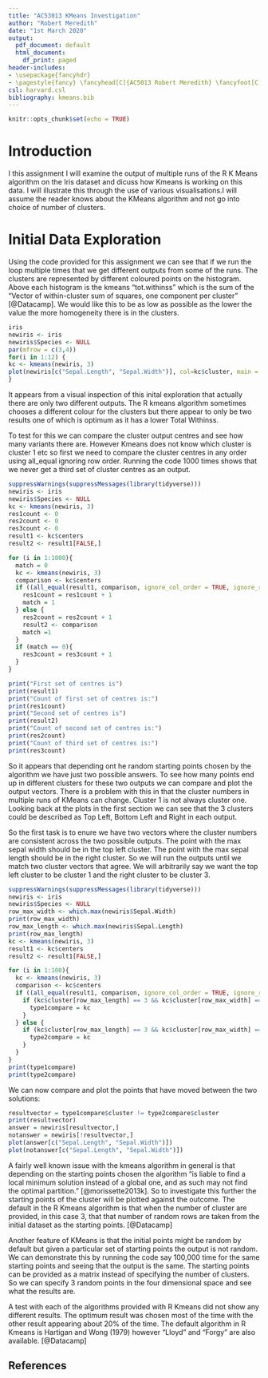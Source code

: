```yaml
---
title: "AC53013 KMeans Investigation"
author: "Robert Meredith"
date: "1st March 2020"
output:
  pdf_document: default
  html_document:
    df_print: paged
header-includes:
- \usepackage{fancyhdr}
- \pagestyle{fancy} \fancyhead[C]{AC5013 Robert Meredith} \fancyfoot[C]{\thepage}
csl: harvard.csl
bibliography: kmeans.bib
---
```


```r
knitr::opts_chunk$set(echo = TRUE)
```
# Introduction

I this assignment I will examine the output of multiple runs of the R K Means algorithm on the Iris dataset and dicuss how Kmeans is working on this data. I will illustrate this through the use of various visualisations.I will assume the reader knows about the KMeans algorithm and not go into choice of number of clusters.

# Initial Data Exploration

Using the code provided for this assignment we can see that if we run the loop multiple times that we get different outputs from some of the runs. The clusters are represented by different coloured points on the histogram. Above each histogram is the kmeans "tot.withinss" which is the sum of the "Vector of within-cluster sum of squares, one component per cluster" [@Datacamp]. We would like this to be as low as possible as the lower the value the more homogeneity there is in the clusters.

```r
iris
newiris <- iris
newiris$Species <- NULL
par(mfrow = c(3,4))
for(i in 1:12) {
kc <- kmeans(newiris, 3)
plot(newiris[c("Sepal.Length", "Sepal.Width")], col=kc$cluster, main = kc$tot.withinss)
}
```

It appears from a visual inspection of this inital exploration that actually there are only two different outputs. The R kmeans algorithm sometimes chooses a different colour for the clusters but there appear to only be two results one of which is optimum as it has a lower Total Withinss.

To test for this we can compare the cluster output centres and see how many variants there are. However Kmeans does not know which cluster is cluster 1 etc so first we need to compare the cluster centres in any order using all_equal ignoring row order. Running the code 1000 times shows that we never get a third set of cluster centres as an output. 

```r
suppressWarnings(suppressMessages(library(tidyverse)))
newiris <- iris
newiris$Species <- NULL
kc <- kmeans(newiris, 3)
res1count <- 0
res2count <- 0
res3count <- 0
result1 <- kc$centers 
result2 <- result1[FALSE,]

for (i in 1:1000){
  match = 0
  kc <- kmeans(newiris, 3)
  comparison <- kc$centers
  if ((all_equal(result1, comparison, ignore_col_order = TRUE, ignore_row_order = TRUE, convert = FALSE)) == TRUE){
    res1count = res1count + 1
    match = 1
  } else {
    res2count = res2count + 1
    result2 <- comparison
    match =1
  }
  if (match == 0){
    res3count = res3count + 1
  }
}

print("First set of centres is")
print(result1)
print("Count of first set of centres is:")
print(res1count)
print("Second set of centres is")
print(result2)
print("Count of second set of centres is:")
print(res2count)
print("Count of third set of centres is:")
print(res3count)
```

So it appears that depending ont he random starting points chosen by the algorithm we have just two possible answers. To see how many points end up in different clusters for these two outputs we can compare and plot the output vectors. There is a problem with this in that the cluster numbers in multiple runs of KMeans can change. Cluster 1 is not always cluster one. Looking back at the plots in the first section we can see that the 3 clusters could be described as Top Left, Bottom Left and Right in each output. 

So the first task is to enure we have two vectors where the cluster numbers are consistent across the two possible outputs. The point with the max sepal width should be in the top left cluster. The point with the max sepal length should be in the right cluster. So we will run the outputs until we match two cluster vectors that agree. We will arbitrarily say we want the top left cluster to be cluster 1 and the right cluster to be cluster 3. 




```r

suppressWarnings(suppressMessages(library(tidyverse)))
newiris <- iris
newiris$Species <- NULL
row_max_width <- which.max(newiris$Sepal.Width)
print(row_max_width)
row_max_length <- which.max(newiris$Sepal.Length)
print(row_max_length)
kc <- kmeans(newiris, 3)
result1 <- kc$centers 
result2 <- result1[FALSE,]

for (i in 1:100){
  kc <- kmeans(newiris, 3)
  comparison <- kc$centers
  if ((all_equal(result1, comparison, ignore_col_order = TRUE, ignore_row_order = TRUE, convert = FALSE)) == TRUE){
    if (kc$cluster[row_max_length] == 3 && kc$cluster[row_max_width] ==1){
      type1compare = kc
    }
  } else {
    if (kc$cluster[row_max_length] == 3 && kc$cluster[row_max_width] ==1){
      type2compare = kc
    }
  }
}
print(type1compare)
print(type2compare)

```
We can now compare and plot the points that have moved between the two solutions:

```r

resultvector = type1compare$cluster != type2compare$cluster 
print(resultvector)
answer = newiris[resultvector,]
notanswer = newiris[!resultvector,]
plot(answer[c("Sepal.Length", "Sepal.Width")])
plot(notanswer[c("Sepal.Length", "Sepal.Width")])


```


A fairly well known issue with the kmeans algorithm in general is that depending on the starting points chosen the algorithm "is liable to find a local minimum solution instead of a global  one, and as such may not find the  optimal partition."  [@morissette2013k]. So to investigate this further the starting points of the cluster will be plotted against the outcome. The default in the R Kmeans algorithm is that when the number of cluster are provided, in this case 3, that that number of random rows are taken from the initial dataset as the starting points. [@Datacamp]

Another feature of KMeans is that the initial points might be random by default but given a particular set of starting points the output is not random. We can demonstrate this by running the code say 100,000 time for the same starting points and seeing that the output is the same. The starting points can be provided as a matrix instead of specifying the number of clusters. So we can specify 3 random points in the four dimensional space and see what the results are.

A test with each of the algorithms provided with R Kmeans did not show any different results. The optimum result was chosen most of the time with the other result appearing about 20% of the time. The default algorithm in R Kmeans is Hartigan and Wong (1979) however "Lloyd" and "Forgy" are also available. [@Datacamp]





## References


